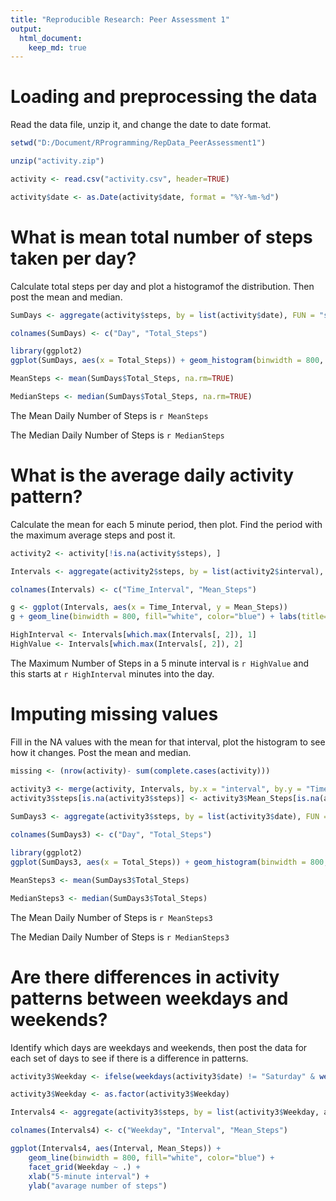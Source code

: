 ```yaml
---
title: "Reproducible Research: Peer Assessment 1"
output: 
  html_document:
    keep_md: true
---
```



# Loading and preprocessing the data

Read the data file, unzip it, and change the date to date format.

```r
setwd("D:/Document/RProgramming/RepData_PeerAssessment1")

unzip("activity.zip")

activity <- read.csv("activity.csv", header=TRUE)

activity$date <- as.Date(activity$date, format = "%Y-%m-%d")
```

# What is mean total number of steps taken per day?

Calculate total steps per day and plot a histogramof the distribution. Then post the mean and median.

```r

SumDays <- aggregate(activity$steps, by = list(activity$date), FUN = "sum")

colnames(SumDays) <- c("Day", "Total_Steps")

library(ggplot2)
ggplot(SumDays, aes(x = Total_Steps)) + geom_histogram(binwidth = 800, fill="white", color="blue") + labs(title="Distribution of Total Steps Taken Every Day", x = "Steps per Day", y="Occurrences")

MeanSteps <- mean(SumDays$Total_Steps, na.rm=TRUE)

MedianSteps <- median(SumDays$Total_Steps, na.rm=TRUE)
```

The Mean Daily Number of Steps is `r MeanSteps`

The Median Daily Number of Steps is `r MedianSteps`

# What is the average daily activity pattern?

Calculate the mean for each 5 minute period, then plot.  Find the period with the maximum average steps and post it.

```r

activity2 <- activity[!is.na(activity$steps), ]

Intervals <- aggregate(activity2$steps, by = list(activity2$interval), FUN = "mean")

colnames(Intervals) <- c("Time_Interval", "Mean_Steps")

g <- ggplot(Intervals, aes(x = Time_Interval, y = Mean_Steps))
g + geom_line(binwidth = 800, fill="white", color="blue") + labs(title="Average Number of Steps Taken \n In 5 Minute Intervals Throughout the Day", x = "Time Interval", y = "Average Number of Steps")

HighInterval <- Intervals[which.max(Intervals[, 2]), 1]
HighValue <- Intervals[which.max(Intervals[, 2]), 2]
```

The Maximum Number of Steps in a 5 minute interval is `r HighValue` and this starts at `r HighInterval` minutes into the day.

# Imputing missing values

Fill in the NA values with the mean for that interval, plot the histogram to see how it changes.  Post the mean and median.

```r

missing <- (nrow(activity)- sum(complete.cases(activity)))

activity3 <- merge(activity, Intervals, by.x = "interval", by.y = "Time_Interval", all.x = TRUE)
activity3$steps[is.na(activity3$steps)] <- activity3$Mean_Steps[is.na(activity3$steps)]
                 
SumDays3 <- aggregate(activity3$steps, by = list(activity3$date), FUN = "sum")

colnames(SumDays3) <- c("Day", "Total_Steps")

library(ggplot2)
ggplot(SumDays3, aes(x = Total_Steps)) + geom_histogram(binwidth = 800, fill="white", color="blue") + labs(title="Distribution of Total Steps Taken Every Day", x = "Steps per Day", y="Occurrences")

MeanSteps3 <- mean(SumDays3$Total_Steps)

MedianSteps3 <- median(SumDays3$Total_Steps)
```


The Mean Daily Number of Steps is `r MeanSteps3`


The Median Daily Number of Steps is `r MedianSteps3`

# Are there differences in activity patterns between weekdays and weekends?

Identify which days are weekdays and weekends, then post the data for each set of days to see if there is a difference in patterns.

```r

activity3$Weekday <- ifelse(weekdays(activity3$date) != "Saturday" & weekdays(activity3$date) != "Sunday", "Weekday", "Weekend")

activity3$Weekday <- as.factor(activity3$Weekday)

Intervals4 <- aggregate(activity3$steps, by = list(activity3$Weekday, activity3$interval), FUN = "mean")

colnames(Intervals4) <- c("Weekday", "Interval", "Mean_Steps")

ggplot(Intervals4, aes(Interval, Mean_Steps)) + 
    geom_line(binwidth = 800, fill="white", color="blue") + 
    facet_grid(Weekday ~ .) +
    xlab("5-minute interval") + 
    ylab("avarage number of steps")
```